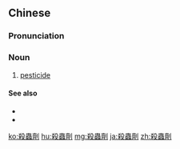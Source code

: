 {{also|杀虫剂}}
==Chinese==
{{zh-forms|s=杀虫剂|type=21}}

===Pronunciation===
{{zh-pron
|m=shāchóngjì
|c=saat3 cung4 zai1
|cat=n
}}

===Noun===
{{zh-noun}}

# [[pesticide]]

====See also====
* {{zh-l|除草劑}}
* {{zh-l|農藥}}

{{zh-cat|Intermediate}}

[[ko:殺蟲劑]]
[[hu:殺蟲劑]]
[[mg:殺蟲劑]]
[[ja:殺蟲劑]]
[[zh:殺蟲劑]]